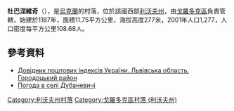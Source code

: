 {{multiple issues|
{{expand|time=2016-10-10T14:51:45+00:00}}
{{primarysources|time=2016-10-10T14:51:45+00:00}}
{{refimprove|time=2016-10-10T14:51:45+00:00}}
{{Notability Unreferenced|time=2016-10-10T14:51:45+00:00}}
}}
{{coord|49|41|47|N|23|30|28|E|scale:100000|display=title}}

'''杜巴涅維奇'''（{{lang-uk|Дубаневичі}}），是[[烏克蘭|烏克蘭]]的村落，位於該國西部[[利沃夫州|利沃夫州]]，由[[戈羅多克區|戈羅多克區]]負責管轄，始建於1187年，面積11.75平方公里，海拔高度277米，2001年人口1,277，人口密度每平方公里108.68人。

==參考資料==
*[http://www.uaidx.com/13/301/index Довідник поштових індексів України. Львівська область. Городоцький район] {{Wayback|url=http://www.uaidx.com/13/301/index |date=20161001112734 }}
* [http://weather.in.ua/ua/l'vovskaja/7340 Погода в селі Дубаневичі] {{Wayback|url=http://weather.in.ua/ua/l%27vovskaja/7340 |date=20111221171456 }}

{{DEFAULTSORT:Дубаневичі}}
[[Category:利沃夫州村落|Category:利沃夫州村落]]
[[Category:戈羅多克區村落_(利沃夫州)|Category:戈羅多克區村落 (利沃夫州)]]


{{Lviv-geo-stub}}